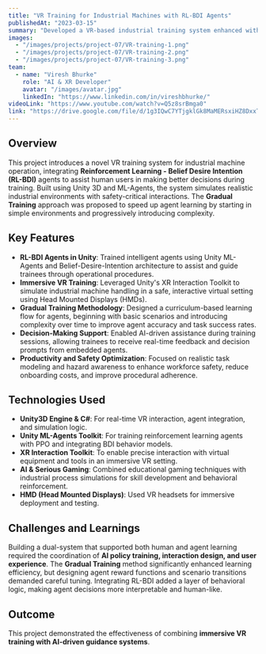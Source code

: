 ```yaml
---
title: "VR Training for Industrial Machines with RL-BDI Agents"
publishedAt: "2023-03-15"
summary: "Developed a VR-based industrial training system enhanced with RL-BDI agents, applying Gradual Training techniques to accelerate learning and optimize user decision-making."
images:
  - "/images/projects/project-07/VR-training-1.png"
  - "/images/projects/project-07/VR-training-2.png"
  - "/images/projects/project-07/VR-training-3.png"
team:
  - name: "Viresh Bhurke"
    role: "AI & XR Developer"
    avatar: "/images/avatar.jpg"
    linkedIn: "https://www.linkedin.com/in/vireshbhurke/"
videoLink: "https://www.youtube.com/watch?v=Q5z8srBmga0"
link: "https://drive.google.com/file/d/1g3IQwC7YTjgklGk8MaMERsxiHZ8DxxTD/view?usp=sharing"
---
```


## Overview

This project introduces a novel VR training system for industrial machine operation, integrating **Reinforcement Learning - Belief Desire Intention (RL-BDI)** agents to assist human users in making better decisions during training. Built using Unity 3D and ML-Agents, the system simulates realistic industrial environments with safety-critical interactions. The **Gradual Training** approach was proposed to speed up agent learning by starting in simple environments and progressively introducing complexity.

## Key Features

- **RL-BDI Agents in Unity**: Trained intelligent agents using Unity ML-Agents and Belief-Desire-Intention architecture to assist and guide trainees through operational procedures.
- **Immersive VR Training**: Leveraged Unity's XR Interaction Toolkit to simulate industrial machine handling in a safe, interactive virtual setting using Head Mounted Displays (HMDs).
- **Gradual Training Methodology**: Designed a curriculum-based learning flow for agents, beginning with basic scenarios and introducing complexity over time to improve agent accuracy and task success rates.
- **Decision-Making Support**: Enabled AI-driven assistance during training sessions, allowing trainees to receive real-time feedback and decision prompts from embedded agents.
- **Productivity and Safety Optimization**: Focused on realistic task modeling and hazard awareness to enhance workforce safety, reduce onboarding costs, and improve procedural adherence.

## Technologies Used

- **Unity3D Engine & C#**: For real-time VR interaction, agent integration, and simulation logic.
- **Unity ML-Agents Toolkit**: For training reinforcement learning agents with PPO and integrating BDI behavior models.
- **XR Interaction Toolkit**: To enable precise interaction with virtual equipment and tools in an immersive VR setting.
- **AI & Serious Gaming**: Combined educational gaming techniques with industrial process simulations for skill development and behavioral reinforcement.
- **HMD (Head Mounted Displays)**: Used VR headsets for immersive deployment and testing.

## Challenges and Learnings

Building a dual-system that supported both human and agent learning required the coordination of **AI policy training, interaction design, and user experience**. The **Gradual Training** method significantly enhanced learning efficiency, but designing agent reward functions and scenario transitions demanded careful tuning. Integrating RL-BDI added a layer of behavioral logic, making agent decisions more interpretable and human-like.

## Outcome

This project demonstrated the effectiveness of combining **immersive VR training with AI-driven guidance systems**. 